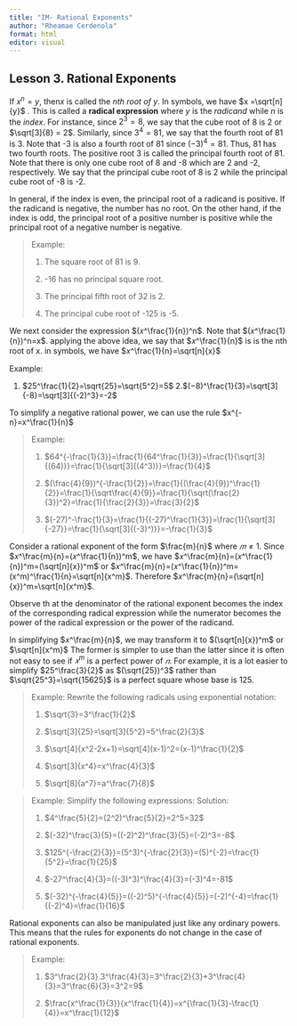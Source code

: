 ---
title: "IM- Rational Exponents"
author: "Rheamae Cerdenola"
format: html
editor: visual
---

## Lesson 3. Rational Exponents

If $x^{n}=y$, then$x$ is called the *nth root of y*. In symbols, we have $x =\sqrt[n]{y}$ . This is called a **radical expression** where *y* is the *radicand* while *n* is the *index*. For instance, since $2^3 = 8$, we say that the cube root of 8 is 2 or $\sqrt[3]{8} = 2$. Similarly, since $3^4 = 81$, we say that the fourth root of 81 is 3. Note that -3 is also a fourth root of 81 since $(-3)^4 = 81$. Thus, 81 has two fourth roots. The positive root 3 is called the principal fourth root of 81. Note that there is only one cube root of 8 and -8 which are 2 and -2, respectively. We say that the principal cube root of 8 is 2 while the principal cube root of -8 is -2.

In general, if the index is even, the principal root of a radicand is positive. If the radicand is negative, the number has no root. On the other hand, if the index is odd, the principal root of a positive number is positive while the principal root of a negative number is negative.

> Example:
>
> 1.  The square root of 81 is 9.
>
> 2.  -16 has no principal square root.
>
> 3.  The principal fifth root of 32 is 2.
>
> 4.  The principal cube root of -125 is -5.

We next consider the expression $(𝑥^\frac{1}{n})^n$. Note that $(𝑥^\frac{1}{n})^n=x$. applying the above idea, we say that $𝑥^\frac{1}{n}$ is is the nth root of x. in symbols, we have $𝑥^\frac{1}{n}=\sqrt[n]{x}$

Example:

1.  $25^\frac{1}{2}=\sqrt{25}=\sqrt{5^2}=5$ 2.$(−8)^\frac{1}{3}=\sqrt[3]{-8}=\sqrt[3]{(-2)^3}=-2$

To simplify a negative rational power, we can use the rule $x^{-n}=x^\frac{1}{n}$

> Example:
>
> 1.  $64^{-\frac{1}{3}}=\frac{1}{64^\frac{1}{3}}=\frac{1}{\sqrt[3]{(64)}}=\frac{1}{\sqrt[3]{(4^3)}}=\frac{1}{4}$
>
> 2.  $(\frac{4}{9})^{-\frac{1}{2}}=\frac{1}{(\frac{4}{9})^\frac{1}{2}}=\frac{1}{\sqrt\frac{4}{9}}=\frac{1}{\sqrt(\frac{2}{3})^2}=\frac{1}{\frac{2}{3}}=\frac{3}{2}$
>
> 3.  $(-27)^-\frac{1}{3}=\frac{1}{(-27)^\frac{1}{3}}=\frac{1}{\sqrt[3]{-27}}=\frac{1}{\sqrt[3]{(-3)^)}}=-\frac{1}{3}$

Consider a rational exponent of the form $\frac{m}{n}$ where $𝑚 ≠ 1$. Since $𝑥^\frac{m}{n}=(𝑥^\frac{1}{n})^m$, we have $𝑥^\frac{m}{n}=(𝑥^\frac{1}{n})^m=(\sqrt[n]{x})^m$ or $𝑥^\frac{m}{n}=(𝑥^\frac{1}{n})^m=(x^m)^\frac{1}{n}=\sqrt[n]{x^m}$. Therefore $𝑥^\frac{m}{n}=(\sqrt[n]{x})^m=\sqrt[n]{x^m}$.

Observe th at the denominator of the rational exponent becomes the index of the corresponding radical expression while the numerator becomes the power of the radical expression or the power of the radicand.

In simplifying $𝑥^\frac{m}{n}$, we may transform it to $(\sqrt[n]{x})^m$ or $\sqrt[n]{x^m}$ The former is simpler to use than the latter since it is often not easy to see if $𝑥^m$ is a perfect power of *𝑛*. For example, it is a lot easier to simplify $25^\frac{3}{2}$ as $(\sqrt{25})^3$ rather than $\sqrt{25^3}=\sqrt{15625}$ is a perfect square whose base is $125$.

> Example: Rewrite the following radicals using exponential notation:
>
> 1.  $\sqrt{3}=3^\frac{1}{2}$
>
> 2.  $\sqrt[3]{25}=\sqrt[3]{5^2}=5^\frac{2}{3}$
>
> 3.  $\sqrt[4]{x^2-2x+1}=\sqrt[4](x-1)^2=(x-1)^\frac{1}{2}$
>
> 4.  $\sqrt[3]{x^4}=x^\frac{4}{3}$
>
> 5.  $\sqrt[8]{a^7}=a^\frac{7}{8}$

> Example: Simplify the following expressions: Solution:
>
> 1.  $4^\frac{5}{2}=(2^2)^\frac{5}{2}=2^5=32$
>
> 2.  $(-32)^\frac{3}{5}=((-2)^2)^\frac{3}{5}=(-2)^3=-8$
>
> 3.  $125^{-\frac{2}{3}}=(5^3)^{-\frac{2}{3}}=(5)^{-2}=\frac{1}{5^2}=\frac{1}{25}$
>
> 4.  $-27^\frac{4}{3}=((-3)^3)^\frac{4}{3}=(-3)^4=-81$
>
> 5.  $(-32)^{-\frac{4}{5}}=((-2)^5)^{-\frac{4}{5}}=(-2)^{-4}=\frac{1}{(-2)^4}=\frac{1}{16}$

Rational exponents can also be manipulated just like any ordinary powers. This means that the rules for exponents do not change in the case of rational exponents.

> Example:
>
> 1.  $3^\frac{2}{3}.3^\frac{4}{3}=3^\frac{2}{3}+3^\frac{4}{3}=3^\frac{6}{3}=3^2=9$
>
> 2.  $\frac{x^\frac{1}{3}}{x^\frac{1}{4}}=x^{\frac{1}{3}-\frac{1}{4}}=x^\frac{1}{12}$
